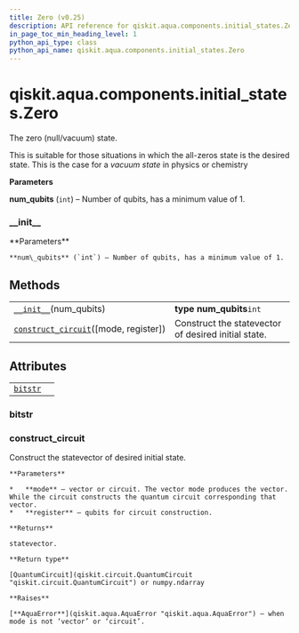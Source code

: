 ```yaml
---
title: Zero (v0.25)
description: API reference for qiskit.aqua.components.initial_states.Zero in qiskit v0.25
in_page_toc_min_heading_level: 1
python_api_type: class
python_api_name: qiskit.aqua.components.initial_states.Zero
---
```


<span id="qiskit-aqua-components-initial-states-zero" />

# qiskit.aqua.components.initial\_states.Zero

<Class id="qiskit.aqua.components.initial_states.Zero" isDedicatedPage={true} github="https://github.com/qiskit-community/qiskit-aqua/tree/stable/0.9/qiskit/aqua/components/initial_states/zero.py" signature="Zero(num_qubits)" modifiers="class">
  The zero (null/vacuum) state.

  This is suitable for those situations in which the all-zeros state is the desired state. This is the case for a *vacuum state* in physics or chemistry

  **Parameters**

  **num\_qubits** (`int`) – Number of qubits, has a minimum value of 1.

  ### \_\_init\_\_

  <Function id="qiskit.aqua.components.initial_states.Zero.__init__" signature="__init__(num_qubits)">
    **Parameters**

    **num\_qubits** (`int`) – Number of qubits, has a minimum value of 1.
  </Function>

  ## Methods

  |                                                                                                                                                                        |                                                     |
  | ---------------------------------------------------------------------------------------------------------------------------------------------------------------------- | --------------------------------------------------- |
  | [`__init__`](#qiskit.aqua.components.initial_states.Zero.__init__ "qiskit.aqua.components.initial_states.Zero.__init__")(num\_qubits)                                  | **type num\_qubits**`int`                           |
  | [`construct_circuit`](#qiskit.aqua.components.initial_states.Zero.construct_circuit "qiskit.aqua.components.initial_states.Zero.construct_circuit")(\[mode, register]) | Construct the statevector of desired initial state. |

  ## Attributes

  |                                                                                                                    |   |
  | ------------------------------------------------------------------------------------------------------------------ | - |
  | [`bitstr`](#qiskit.aqua.components.initial_states.Zero.bitstr "qiskit.aqua.components.initial_states.Zero.bitstr") |   |

  ### bitstr

  <Attribute id="qiskit.aqua.components.initial_states.Zero.bitstr" />

  ### construct\_circuit

  <Function id="qiskit.aqua.components.initial_states.Zero.construct_circuit" signature="construct_circuit(mode='circuit', register=None)">
    Construct the statevector of desired initial state.

    **Parameters**

    *   **mode** – vector or circuit. The vector mode produces the vector. While the circuit constructs the quantum circuit corresponding that vector.
    *   **register** – qubits for circuit construction.

    **Returns**

    statevector.

    **Return type**

    [QuantumCircuit](qiskit.circuit.QuantumCircuit "qiskit.circuit.QuantumCircuit") or numpy.ndarray

    **Raises**

    [**AquaError**](qiskit.aqua.AquaError "qiskit.aqua.AquaError") – when mode is not ‘vector’ or ‘circuit’.
  </Function>
</Class>

